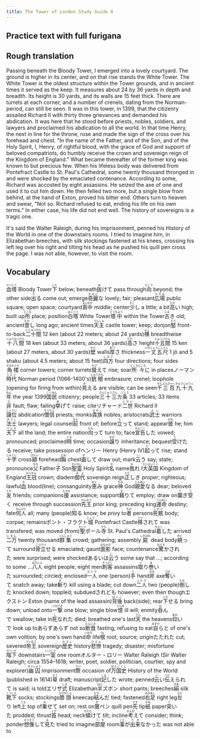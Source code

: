 ```yaml
---
title: The Tower of London Study Guide 8
---
```


## Practice text with full furigana





## Rough translation

Passing beneath the Bloody Tower, I emerged into a lovely courtyard. The ground is higher in its center, and on that rise stands the White Tower. The White Tower is the oldest structure within the Tower grounds, and in ancient times it served as the keep. It measures about 24 by 36 yards in depth and breadth. Its height is 30 yards, and its walls are 15 feet thick. There are turrets at each corner, and a number of crenels, dating from the Norman-period, can still be seen. It was in this tower, in 1399, that the citizenry assailed Richard II with thirty three grievances and demanded his abdication. It was here that he stood before priests, nobles, soldiers, and lawyers and proclaimed his abdication to all the world. In that time Henry, the next in line for the throne, rose and made the sign of the cross over his forehead and chest. "In the name of the Father, and of the Son, and of the Holy Spirit, I, Henry, of rightful blood, with the grace of God and support of beloved compatriots, do humbly receive the crown and sovereign reign of the Kingdom of England." What became thereafter of the former king was known to but precious few. When his lifeless body was delivered from Pontefract Castle to St. Paul's Cathedral, some twenty thousand thronged in and were shocked by the emaciated contenance. According to some, Richard was accosted by eight assassins. He seized the axe of one and used it to cut him down. He then felled two more, but a single blow from behind, at the hand of Exton, proved his bitter end. Others turn to heaven and swear, "Not so. Richard refused to eat, ending his life on his own terms." In either case, his life did not end well. The history of sovereigns is a tragic one.

It's said the Walter Raleigh, during his imprisonment, penned his History of the World in one of the downstairs rooms. I tried to imagine him, in Elizabethan breeches, with silk stockings fastened at his knees, crossing his left leg over his right and tilting his head as he pushed his quill pen cross the page. I was not able, however, to visit the room. 


## Vocabulary

<p>
<span class="vocabstudy"><ruby><rb>血塔</rb><rt>けっとう</rt></ruby>&nbsp;Bloody Tower</span><span class="vocabstudy"><ruby><rb>下</rb><rt>した</rt></ruby>&nbsp;below; beneath</span><span class="vocabstudy"><ruby><rb>抜</rb><rt>ぬ</rt></ruby>けて&nbsp;pass through</span><span class="vocabstudy"><ruby><rb>向</rb><rt>むこう</rt></ruby>&nbsp;beyond; the other side</span><span class="vocabstudy"><ruby><rb>出</rb><rt>で</rt></ruby>る&nbsp;come out; emerge</span><span class="vocabstudy"><ruby><rb>奇麗</rb><rt>きれい</rt></ruby>な&nbsp;lovely; fair; pleasant</span><span class="vocabstudy"><ruby><rb>広場</rb><rt>ひろば</rt></ruby>&nbsp;public square; open space; courtyard</span><span class="vocabstudy"><ruby><rb>真中</rb><rt>まんなか</rt></ruby>&nbsp;middle; center</span><span class="vocabstudy"><ruby><rb>少</rb><rt>すこ</rt></ruby>し&nbsp;a little; a bit</span><span class="vocabstudy"><ruby><rb>高</rb><rt>たか</rt></ruby>い&nbsp;high; built up</span><span class="vocabstudy"><ruby><rb>所</rb><rt>ところ</rt></ruby>&nbsp;place; position</span><span class="vocabstudy"><ruby><rb>白塔</rb><rt>はくとう</rt></ruby>&nbsp;White Tower</span><span class="vocabstudy"><ruby><rb>塔中</rb><rt>とうちゅう</rt></ruby>&nbsp;within the Tower</span><span class="vocabstudy"><ruby><rb>古</rb><rt>ふる</rt></ruby>き&nbsp;old; ancient</span><span class="vocabstudy"><ruby><rb>昔</rb><rt>むか</rt></ruby>し&nbsp;long ago; ancient times</span><span class="vocabstudy"><ruby><rb>天主</rb><rt>てんしゅ</rt></ruby>&nbsp;castle tower; keep; donjon</span><span class="vocabstudy"><ruby><rb>竪</rb><rt>たて</rt></ruby>&nbsp;front-to-back</span><span class="vocabstudy"><ruby><rb>二十間</rb><rt>にじゅっけん</rt></ruby>&nbsp;12 ken (about 22 meters; about 24 yards)</span><span class="vocabstudy"><ruby><rb>横</rb><rt>よこ</rt></ruby>&nbsp;breadthwise</span><span class="vocabstudy"><ruby><rb>十八間</rb><rt>じゅうはっけん</rt></ruby>&nbsp;18 ken (about 33 meters; about 36 yards)</span><span class="vocabstudy"><ruby><rb>高</rb><rt>たか</rt></ruby>さ&nbsp;height</span><span class="vocabstudy"><ruby><rb>十五間</rb><rt>じゅうごけん</rt></ruby>&nbsp;15 ken (about 27 meters, about 30 yards)</span><span class="vocabstudy"><ruby><rb>壁</rb><rt>かべ</rt></ruby>&nbsp;walls</span><span class="vocabstudy"><ruby><rb>厚</rb><rt>あつ</rt></ruby>さ&nbsp;thickness</span><span class="vocabstudy"><ruby><rb>一丈五尺</rb><rt>いちじょうごしゃく</rt></ruby>&nbsp;1 jō and 5 shaku (about 4.5 meters; about 15 feet)</span><span class="vocabstudy"><ruby><rb>四方</rb><rt>しほう</rt></ruby>&nbsp;four directions; four sides</span><span class="vocabstudy"><ruby><rb>角楼</rb><rt>すみやぐら</rt></ruby>&nbsp;corner towers; corner turrets</span><span class="vocabstudy"><ruby><rb>聳</rb><rt>そび</rt></ruby>えて&nbsp;rise; soar</span><span class="vocabstudy"><ruby><rb>所々</rb><rt>ところどころ</rt></ruby>に&nbsp;in places</span><span class="vocabstudy">ノーマン<ruby><rb>時代</rb><rt>じだい</rt></ruby>&nbsp;Norman period (1066-1400's)</span><span class="vocabstudy"><ruby><rb>銃眼</rb><rt>じゅうがん</rt></ruby>&nbsp;embrasure; crenel; loophole (opening for firing from within)</span><span class="vocabstudy"><ruby><rb>見</rb><rt>み</rt></ruby>える&nbsp;are visible; can be seen</span><span class="vocabstudy"><ruby><rb>千</rb><rt>せん</rt></ruby><ruby><rb>三百</rb><rt>さんびゃく</rt></ruby><ruby><rb>九十九</rb><rt>きゅうじゅうく</rt></ruby><ruby><rb>年</rb><rt>ねん</rt></ruby>&nbsp;the year 1399</span><span class="vocabstudy"><ruby><rb>国民</rb><rt>こくみん</rt></ruby>&nbsp;citizenry; people</span><span class="vocabstudy"><ruby><rb>三十三</rb><rt>さんじゅうさん</rt></ruby>カ<ruby><rb>条</rb><rt>じょう</rt></ruby>&nbsp;33 articles; 33 items</span><span class="vocabstudy"><ruby><rb>非</rb><rt>ひ</rt></ruby>&nbsp;fault; flaw; failing</span><span class="vocabstudy"><ruby><rb>挙</rb><rt>あ</rt></ruby>げて&nbsp;raise; cite</span><span class="vocabstudy">リチャード<ruby><rb>二世</rb><rt>にせい</rt></ruby>&nbsp;Richard II</span><span class="vocabstudy"><ruby><rb>譲位</rb><rt>じょうい</rt></ruby>&nbsp;abdication</span><span class="vocabstudy"><ruby><rb>僧侶</rb><rt>そうりょ</rt></ruby>&nbsp;priests; monks</span><span class="vocabstudy"><ruby><rb>貴族</rb><rt>きぞく</rt></ruby>&nbsp;nobles; aristocrats</span><span class="vocabstudy"><ruby><rb>武士</rb><rt>ぶし</rt></ruby>&nbsp;warriors</span><span class="vocabstudy"><ruby><rb>法士</rb><rt>ほうし</rt></ruby>&nbsp;lawyers; legal counsel</span><span class="vocabstudy"><ruby><rb>前</rb><rt>まえ</rt></ruby>&nbsp;front of; before</span><span class="vocabstudy"><ruby><rb>立</rb><rt>た</rt></ruby>って&nbsp;stand; appear</span><span class="vocabstudy"><ruby><rb>彼</rb><rt>かれ</rt></ruby>&nbsp;he; him</span><span class="vocabstudy"><ruby><rb>天下</rb><rt>てんか</rt></ruby>&nbsp;all the land; the entire nation</span><span class="vocabstudy"><ruby><rb>向</rb><rt>むか</rt></ruby>って&nbsp;turn to; face</span><span class="vocabstudy"><ruby><rb>宣告</rb><rt>せんこく</rt></ruby>した&nbsp;vowed; pronounced; proclaimed</span><span class="vocabstudy"><ruby><rb>時</rb><rt>とき</rt></ruby>&nbsp;time; occasion</span><span class="vocabstudy"><ruby><rb>譲</rb><rt>ゆず</rt></ruby>り&nbsp;inheritance; bequest</span><span class="vocabstudy"><ruby><rb>受</rb><rt>う</rt></ruby>けたる&nbsp;receive; take possession of</span><span class="vocabstudy">ヘンリー&nbsp;Henry (Henry IV)</span><span class="vocabstudy"><ruby><rb>起</rb><rt>た</rt></ruby>って&nbsp;rise; stand</span><span class="vocabstudy"><ruby><rb>十字</rb><rt>じゅうじ</rt></ruby>&nbsp;cross</span><span class="vocabstudy"><ruby><rb>額</rb><rt>ひたい</rt></ruby>&nbsp;forehead</span><span class="vocabstudy"><ruby><rb>胸</rb><rt>むね</rt></ruby>&nbsp;chest</span><span class="vocabstudy"><ruby><rb>画</rb><rt>が</rt></ruby>して&nbsp;draw out; mark</span><span class="vocabstudy"><ruby><rb>云</rb><rt>い</rt></ruby>う&nbsp;say; state; pronounce</span><span class="vocabstudy"><ruby><rb>父</rb><rt>ちち</rt></ruby>&nbsp;Father</span><span class="vocabstudy"><ruby><rb>子</rb><rt>こ</rt></ruby>&nbsp;Son</span><span class="vocabstudy"><ruby><rb>聖霊</rb><rt>せいれい</rt></ruby>&nbsp;Holy Spirit</span><span class="vocabstudy"><ruby><rb>名</rb><rt>な</rt></ruby>&nbsp;name</span><span class="vocabstudy"><ruby><rb>我</rb><rt>わ</rt></ruby>れ&nbsp;I</span><span class="vocabstudy"><ruby><rb>大英国</rb><rt>だいえいこく</rt></ruby>&nbsp;Kingdom of England</span><span class="vocabstudy"><ruby><rb>王冠</rb><rt>おうかん</rt></ruby>&nbsp;crown; diadem</span><span class="vocabstudy"><ruby><rb>御代</rb><rt>みよ</rt></ruby>&nbsp;sovereign reign</span><span class="vocabstudy"><ruby><rb>正</rb><rt>ただ</rt></ruby>しき&nbsp;proper; righteous; lawful</span><span class="vocabstudy"><ruby><rb>血</rb><rt>ち</rt></ruby>&nbsp;blood(line); consanguinity</span><span class="vocabstudy"><ruby><rb>恵</rb><rt>めぐ</rt></ruby>み&nbsp;grace</span><span class="vocabstudy"><ruby><rb>神</rb><rt>かみ</rt></ruby>&nbsp;God</span><span class="vocabstudy"><ruby><rb>親愛</rb><rt>しんあい</rt></ruby>なる&nbsp;dear; beloved</span><span class="vocabstudy"><ruby><rb>友</rb><rt>とも</rt></ruby>&nbsp;friends; companions</span><span class="vocabstudy"><ruby><rb>援</rb><rt>たすけ</rt></ruby>&nbsp;assistance; support</span><span class="vocabstudy"><ruby><rb>藉</rb><rt>か</rt></ruby>りて&nbsp;employ; draw on</span><span class="vocabstudy"><ruby><rb>襲</rb><rt>つ</rt></ruby>ぎ<ruby><rb>受</rb><rt>う</rt></ruby>く&nbsp;receive through succession</span><span class="vocabstudy"><ruby><rb>先王</rb><rt>せんおう</rt></ruby>&nbsp;prior king; preceding king</span><span class="vocabstudy"><ruby><rb>運命</rb><rt>うんめい</rt></ruby>&nbsp;destiny; fate</span><span class="vocabstudy"><ruby><rb>何人</rb><rt>なんびと</rt></ruby>&nbsp;all; many (people)</span><span class="vocabstudy"><ruby><rb>知</rb><rt>し</rt></ruby>る&nbsp;know; be privy to</span><span class="vocabstudy"><ruby><rb>者</rb><rt>もの</rt></ruby>&nbsp;persons</span><span class="vocabstudy"><ruby><rb>死骸</rb><rt>しがい</rt></ruby>&nbsp;body; corpse; remains</span><span class="vocabstudy">ポント・フラクト<ruby><rb>城</rb><rt>じょう</rt></ruby>&nbsp;Pontefract Castle</span><span class="vocabstudy"><ruby><rb>移</rb><rt>うつ</rt></ruby>されて&nbsp;was transfered; was moved (from)</span><span class="vocabstudy"><ruby><rb>聖</rb><rt>セント</rt></ruby>ポール<ruby><rb>寺</rb><rt>でら</rt></ruby>&nbsp;St. Paul's Cathedral</span><span class="vocabstudy"><ruby><rb>着</rb><rt>ちゃく</rt></ruby>した&nbsp;arrived</span><span class="vocabstudy"><ruby><rb>二万</rb><rt>にまん</rt></ruby>&nbsp;twenty thousand</span><span class="vocabstudy"><ruby><rb>群集</rb><rt>ぐんしゅう</rt></ruby>&nbsp;crowd; gathering; assembly</span><span class="vocabstudy"><ruby><rb>屍</rb><rt>しかばね</rt></ruby>&nbsp;dead body</span><span class="vocabstudy"><ruby><rb>繞</rb><rt>めぐ</rt></ruby>って&nbsp;surround</span><span class="vocabstudy"><ruby><rb>骨立</rb><rt>こつりつ</rt></ruby>せる&nbsp;emaciated; gaunt</span><span class="vocabstudy"><ruby><rb>面影</rb><rt>おもかげ</rt></ruby>&nbsp;face; countenance</span><span class="vocabstudy"><ruby><rb>驚</rb><rt>おどろ</rt></ruby>かされた&nbsp;were surprised; were shocked</span><span class="vocabstudy">あるいは<ruby><rb>云</rb><rt>い</rt></ruby>う&nbsp;some say that ...; according to some ...</span><span class="vocabstudy"><ruby><rb>八人</rb><rt>はちにん</rt></ruby>&nbsp;eight people; eight men</span><span class="vocabstudy"><ruby><rb>刺客</rb><rt>せっかく</rt></ruby>&nbsp;assassins</span><span class="vocabstudy"><ruby><rb>取</rb><rt>と</rt></ruby>り<ruby><rb>巻</rb><rt>ま</rt></ruby>いた&nbsp;surrounded; circled; enclosed</span><span class="vocabstudy"><ruby><rb>一人</rb><rt>ひとり</rt></ruby>&nbsp;one (person)</span><span class="vocabstudy"><ruby><rb>手</rb><rt>て</rt></ruby>&nbsp;hand</span><span class="vocabstudy"><ruby><rb>斧</rb><rt>おの</rt></ruby>&nbsp;axe</span><span class="vocabstudy"><ruby><rb>奪</rb><rt>うば</rt></ruby>いて&nbsp;snatch away; take</span><span class="vocabstudy"><ruby><rb>斬</rb><rt>き</rt></ruby>り&nbsp;kill using a blade; cut down</span><span class="vocabstudy"><ruby><rb>二人</rb><rt>ふたり</rt></ruby>&nbsp;two (people)</span><span class="vocabstudy"><ruby><rb>倒</rb><rt>たお</rt></ruby>した&nbsp;knocked down; toppled; subdued</span><span class="vocabstudy">されども&nbsp;however; even then though</span><span class="vocabstudy">エクストン&nbsp;Exton (name of the lead assassin)</span><span class="vocabstudy"><ruby><rb>背後</rb><rt>はいご</rt></ruby>&nbsp;back(side); rear</span><span class="vocabstudy"><ruby><rb>下</rb><rt>くだ</rt></ruby>せる&nbsp;bring down; unload onto</span><span class="vocabstudy"><ruby><rb>一撃</rb><rt>いちげき</rt></ruby>&nbsp;one blow; single blow</span><span class="vocabstudy"><ruby><rb>恨</rb><rt>うらみ</rt></ruby>&nbsp;ill will; enmity</span><span class="vocabstudy"><ruby><rb>呑</rb><rt>の</rt></ruby>んで&nbsp;swallow; take in</span><span class="vocabstudy"><ruby><rb>死</rb><rt>し</rt></ruby>なれた&nbsp;died; breathed one's last</span><span class="vocabstudy"><ruby><rb>天</rb><rt>てん</rt></ruby>&nbsp;the heavens</span><span class="vocabstudy"><ruby><rb>仰</rb><rt>あお</rt></ruby>いで&nbsp;look up to</span><span class="vocabstudy">あらずあらず&nbsp;not so</span><span class="vocabstudy"><ruby><rb>断食</rb><rt>だんじき</rt></ruby>&nbsp;fasting; refusing to eat</span><span class="vocabstudy"><ruby><rb>自</rb><rt>みずか</rt></ruby>らと&nbsp;of one's own volition; by one's own hand</span><span class="vocabstudy"><ruby><rb>命</rb><rt>いのち</rt></ruby>&nbsp;life</span><span class="vocabstudy"><ruby><rb>根</rb><rt>ね</rt></ruby>&nbsp;root; source; origin</span><span class="vocabstudy">たたれた&nbsp;cut; severed</span><span class="vocabstudy"><ruby><rb>帝王</rb><rt>ていおう</rt></ruby>&nbsp;sovereign</span><span class="vocabstudy"><ruby><rb>歴史</rb><rt>れきし</rt></ruby>&nbsp;history</span><span class="vocabstudy"><ruby><rb>悲惨</rb><rt>ひさん</rt></ruby>&nbsp;tragedy; disaster; misfortune</span>
<span class="vocabstudy"><ruby><rb>階下</rb><rt>かいか</rt></ruby>&nbsp;downstairs</span><span class="vocabstudy"><ruby><rb>一室</rb><rt>いっしつ</rt></ruby>&nbsp;one room</span><span class="vocabstudy">オルター・ロリー&nbsp;Walter Raleigh (Sir Walter Raleigh; circa 1554–1618; writer, poet, soldier, politician, courtier, spy and explorer)</span><span class="vocabstudy"><ruby><rb>幽囚</rb><rt>ゆうしゅう</rt></ruby>&nbsp;imprisonment</span><span class="vocabstudy"><ruby><rb>際</rb><rt>さい</rt></ruby>&nbsp;occasion of</span><span class="vocabstudy"><ruby><rb>万国史</rb><rt>ばんこくし</rt></ruby>&nbsp;History of the World (published in 1614)</span><span class="vocabstudy"><ruby><rb>草</rb><rt>そう</rt></ruby>&nbsp;draft; manuscript</span><span class="vocabstudy"><ruby><rb>記</rb><rt>しる</rt></ruby>した&nbsp;wrote; penned</span><span class="vocabstudy"><ruby><rb>云</rb><rt>い</rt></ruby>い<ruby><rb>伝</rb><rt>つた</rt></ruby>えられて&nbsp;is said; is told</span><span class="vocabstudy">エリザ<ruby><rb>式</rb><rt>しき</rt></ruby>&nbsp;Elizabethan</span><span class="vocabstudy"><ruby><rb>半</rb><rt>はん</rt></ruby>ズボン&nbsp;short pants; breeches</span><span class="vocabstudy"><ruby><rb>絹</rb><rt>きぬ</rt></ruby>&nbsp;silk</span><span class="vocabstudy"><ruby><rb>靴下</rb><rt>くつした</rt></ruby>&nbsp;socks; stockings</span><span class="vocabstudy"><ruby><rb>膝頭</rb><rt>ひざがしら</rt></ruby>&nbsp;kneecap</span><span class="vocabstudy"><ruby><rb>結</rb><rt>むす</rt></ruby>んだ&nbsp;tied; fastened</span><span class="vocabstudy"><ruby><rb>右足</rb><rt>みぎあし</rt></ruby>&nbsp;right leg</span><span class="vocabstudy"><ruby><rb>左</rb><rt>ひだ</rt></ruby>り&nbsp;left</span><span class="vocabstudy"><ruby><rb>上</rb><rt>うえ</rt></ruby>&nbsp;top of</span><span class="vocabstudy"><ruby><rb>乗</rb><rt>の</rt></ruby>せて&nbsp;set on; rest on</span><span class="vocabstudy"><ruby><rb>鵞</rb><rt>が</rt></ruby>ペン&nbsp;quill pen</span><span class="vocabstudy"><ruby><rb>先</rb><rt>さき</rt></ruby>&nbsp;tip</span><span class="vocabstudy"><ruby><rb>紙</rb><rt>かみ</rt></ruby>&nbsp;paper</span><span class="vocabstudy"><ruby><rb>突</rb><rt>つ</rt></ruby>いた&nbsp;prodded; thrust</span><span class="vocabstudy"><ruby><rb>首</rb><rt>くび</rt></ruby>&nbsp;head; neck</span><span class="vocabstudy"><ruby><rb>傾</rb><rt>かたむ</rt></ruby>けて&nbsp;tilt; incline</span><span class="vocabstudy"><ruby><rb>考</rb><rt>かんが</rt></ruby>えて&nbsp;consider; think; ponder</span><span class="vocabstudy"><ruby><rb>想像</rb><rt>そうぞう</rt></ruby>して<ruby><rb>見</rb><rt>み</rt></ruby>た&nbsp;tried to imagine</span><span class="vocabstudy"><ruby><rb>部屋</rb><rt>へや</rt></ruby>&nbsp;room</span><span class="vocabstudy"><ruby><rb>事</rb><rt>こと</rt></ruby>が<ruby><rb>出来</rb><rt>でき</rt></ruby>なかった&nbsp;was not able to</span>
</p>
